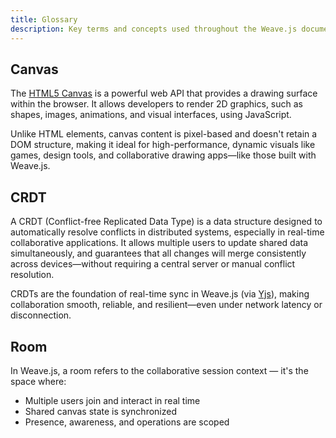 ```yaml
---
title: Glossary
description: Key terms and concepts used throughout the Weave.js documentation
---
```



## Canvas

The [HTML5 Canvas](https://developer.mozilla.org/es/docs/Web/HTML/Reference/Elements/canvas)
is a powerful web API that provides a drawing surface within the browser. It allows
developers to render 2D graphics, such as shapes, images, animations, and visual interfaces, using JavaScript.

Unlike HTML elements, canvas content is pixel-based and doesn't retain a DOM structure,
making it ideal for high-performance, dynamic visuals like games, design tools,
and collaborative drawing apps—like those built with Weave.js.

<Separator />

## CRDT

A CRDT (Conflict-free Replicated Data Type) is a data structure designed to
automatically resolve conflicts in distributed systems, especially in real-time
collaborative applications. It allows multiple users to update shared data
simultaneously, and guarantees that all changes will merge consistently across
devices—without requiring a central server or manual conflict resolution.

CRDTs are the foundation of real-time sync in Weave.js (via [Yjs](https://yjs.dev)),
making collaboration smooth, reliable, and resilient—even under network latency or
disconnection.

<Separator />

## Room

In Weave.js, a room refers to the collaborative session context — it's the space where:

- Multiple users join and interact in real time
- Shared canvas state is synchronized
- Presence, awareness, and operations are scoped
